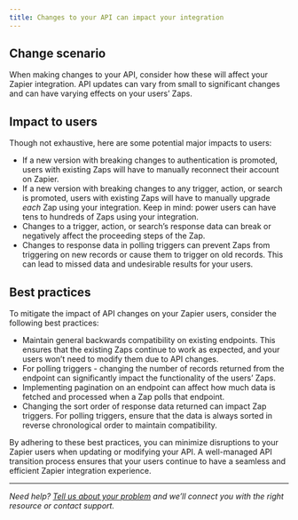 ```yaml
---
title: Changes to your API can impact your integration
---
```

## Change scenario

When making changes to your API, consider how these will affect your Zapier integration. API updates can vary from small to significant changes and can have varying effects on your users’ Zaps.

## Impact to users

Though not exhaustive, here are some potential major impacts to users:

*   If a new version with breaking changes to authentication is promoted, users with existing Zaps will have to manually reconnect their account on Zapier.
*   If a new version with breaking changes to any trigger, action, or search is promoted, users with existing Zaps will have to manually upgrade _each_ Zap using your integration. Keep in mind: power users can have tens to hundreds of Zaps using your integration.
*   Changes to a trigger, action, or search’s response data can break or negatively affect the proceeding steps of the Zap.
*   Changes to response data in polling triggers can prevent Zaps from triggering on new records or cause them to trigger on old records. This can lead to missed data and undesirable results for your users.

## Best practices

To mitigate the impact of API changes on your Zapier users, consider the following best practices:

*   Maintain general backwards compatibility on existing endpoints. This ensures that the existing Zaps continue to work as expected, and your users won’t need to modify them due to API changes.
*   For polling triggers - changing the number of records returned from the endpoint can significantly impact the functionality of the users’ Zaps.
*   Implementing pagination on an endpoint can affect how much data is fetched and processed when a Zap polls that endpoint.
*   Changing the sort order of response data returned can impact Zap triggers. For polling triggers, ensure that the data is always sorted in reverse chronological order to maintain compatibility.

By adhering to these best practices, you can minimize disruptions to your Zapier users when updating or modifying your API. A well-managed API transition process ensures that your users continue to have a seamless and efficient Zapier integration experience.

- - -
_Need help? [Tell us about your problem](https://developer.zapier.com/contact) and we’ll connect you with the right resource or contact support._
